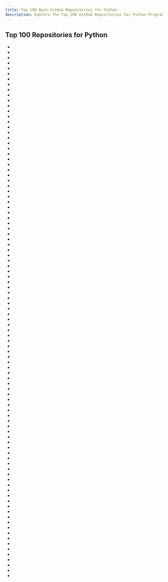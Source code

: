 ```yaml
---
title: Top 100 Best GitHub Repositories for Python
description: Explore The Top 100 GitHub Repositories For Python Programming Languages Listed Ranked By Most Stargazers And Forks By GitHub Community.
---
```


## Top 100 Repositories for Python

- <Badge owner="public-apis" repoName="public-apis" stars="https://img.shields.io/github/stars/public-apis/public-apis?style=flat&logoSize=auto" forks="https://img.shields.io/github/forks/public-apis/public-apis?style=flat&logoSize=auto"/>
- <Badge owner="donnemartin" repoName="system-design-primer" stars="https://img.shields.io/github/stars/donnemartin/system-design-primer?style=flat&logoSize=auto" forks="https://img.shields.io/github/forks/donnemartin/system-design-primer?style=flat&logoSize=auto"/>
- <Badge owner="vinta" repoName="awesome-python" stars="https://img.shields.io/github/stars/vinta/awesome-python?style=flat&logoSize=auto" forks="https://img.shields.io/github/forks/vinta/awesome-python?style=flat&logoSize=auto"/>
- <Badge owner="TheAlgorithms" repoName="Python" stars="https://img.shields.io/github/stars/TheAlgorithms/Python?style=flat&logoSize=auto" forks="https://img.shields.io/github/forks/TheAlgorithms/Python?style=flat&logoSize=auto"/>
- <Badge owner="Significant-Gravitas" repoName="AutoGPT" stars="https://img.shields.io/github/stars/Significant-Gravitas/AutoGPT?style=flat&logoSize=auto" forks="https://img.shields.io/github/forks/Significant-Gravitas/AutoGPT?style=flat&logoSize=auto"/>
- <Badge owner="jackfrued" repoName="Python-100-Days" stars="https://img.shields.io/github/stars/jackfrued/Python-100-Days?style=flat&logoSize=auto" forks="https://img.shields.io/github/forks/jackfrued/Python-100-Days?style=flat&logoSize=auto"/>
- <Badge owner="AUTOMATIC1111" repoName="stable-diffusion-webui" stars="https://img.shields.io/github/stars/AUTOMATIC1111/stable-diffusion-webui?style=flat&logoSize=auto" forks="https://img.shields.io/github/forks/AUTOMATIC1111/stable-diffusion-webui?style=flat&logoSize=auto"/>
- <Badge owner="huggingface" repoName="transformers" stars="https://img.shields.io/github/stars/huggingface/transformers?style=flat&logoSize=auto" forks="https://img.shields.io/github/forks/huggingface/transformers?style=flat&logoSize=auto"/>
- <Badge owner="ytdl-org" repoName="youtube-dl" stars="https://img.shields.io/github/stars/ytdl-org/youtube-dl?style=flat&logoSize=auto" forks="https://img.shields.io/github/forks/ytdl-org/youtube-dl?style=flat&logoSize=auto"/>
- <Badge owner="521xueweihan" repoName="HelloGitHub" stars="https://img.shields.io/github/stars/521xueweihan/HelloGitHub?style=flat&logoSize=auto" forks="https://img.shields.io/github/forks/521xueweihan/HelloGitHub?style=flat&logoSize=auto"/>
- <Badge owner="yt-dlp" repoName="yt-dlp" stars="https://img.shields.io/github/stars/yt-dlp/yt-dlp?style=flat&logoSize=auto" forks="https://img.shields.io/github/forks/yt-dlp/yt-dlp?style=flat&logoSize=auto"/>
- <Badge owner="nvbn" repoName="thefuck" stars="https://img.shields.io/github/stars/nvbn/thefuck?style=flat&logoSize=auto" forks="https://img.shields.io/github/forks/nvbn/thefuck?style=flat&logoSize=auto"/>
- <Badge owner="pytorch" repoName="pytorch" stars="https://img.shields.io/github/stars/pytorch/pytorch?style=flat&logoSize=auto" forks="https://img.shields.io/github/forks/pytorch/pytorch?style=flat&logoSize=auto"/>
- <Badge owner="django" repoName="django" stars="https://img.shields.io/github/stars/django/django?style=flat&logoSize=auto" forks="https://img.shields.io/github/forks/django/django?style=flat&logoSize=auto"/>
- <Badge owner="tensorflow" repoName="models" stars="https://img.shields.io/github/stars/tensorflow/models?style=flat&logoSize=auto" forks="https://img.shields.io/github/forks/tensorflow/models?style=flat&logoSize=auto"/>
- <Badge owner="fastapi" repoName="fastapi" stars="https://img.shields.io/github/stars/fastapi/fastapi?style=flat&logoSize=auto" forks="https://img.shields.io/github/forks/fastapi/fastapi?style=flat&logoSize=auto"/>
- <Badge owner="home-assistant" repoName="core" stars="https://img.shields.io/github/stars/home-assistant/core?style=flat&logoSize=auto" forks="https://img.shields.io/github/forks/home-assistant/core?style=flat&logoSize=auto"/>
- <Badge owner="openai" repoName="whisper" stars="https://img.shields.io/github/stars/openai/whisper?style=flat&logoSize=auto" forks="https://img.shields.io/github/forks/openai/whisper?style=flat&logoSize=auto"/>
- <Badge owner="3b1b" repoName="manim" stars="https://img.shields.io/github/stars/3b1b/manim?style=flat&logoSize=auto" forks="https://img.shields.io/github/forks/3b1b/manim?style=flat&logoSize=auto"/>
- <Badge owner="fighting41love" repoName="funNLP" stars="https://img.shields.io/github/stars/fighting41love/funNLP?style=flat&logoSize=auto" forks="https://img.shields.io/github/forks/fighting41love/funNLP?style=flat&logoSize=auto"/>
- <Badge owner="pallets" repoName="flask" stars="https://img.shields.io/github/stars/pallets/flask?style=flat&logoSize=auto" forks="https://img.shields.io/github/forks/pallets/flask?style=flat&logoSize=auto"/>
- <Badge owner="bregman-arie" repoName="devops-exercises" stars="https://img.shields.io/github/stars/bregman-arie/devops-exercises?style=flat&logoSize=auto" forks="https://img.shields.io/github/forks/bregman-arie/devops-exercises?style=flat&logoSize=auto"/>
- <Badge owner="josephmisiti" repoName="awesome-machine-learning" stars="https://img.shields.io/github/stars/josephmisiti/awesome-machine-learning?style=flat&logoSize=auto" forks="https://img.shields.io/github/forks/josephmisiti/awesome-machine-learning?style=flat&logoSize=auto"/>
- <Badge owner="binary-husky" repoName="gpt_academic" stars="https://img.shields.io/github/stars/binary-husky/gpt_academic?style=flat&logoSize=auto" forks="https://img.shields.io/github/forks/binary-husky/gpt_academic?style=flat&logoSize=auto"/>
- <Badge owner="python" repoName="cpython" stars="https://img.shields.io/github/stars/python/cpython?style=flat&logoSize=auto" forks="https://img.shields.io/github/forks/python/cpython?style=flat&logoSize=auto"/>
- <Badge owner="d2l-ai" repoName="d2l-zh" stars="https://img.shields.io/github/stars/d2l-ai/d2l-zh?style=flat&logoSize=auto" forks="https://img.shields.io/github/forks/d2l-ai/d2l-zh?style=flat&logoSize=auto"/>
- <Badge owner="ansible" repoName="ansible" stars="https://img.shields.io/github/stars/ansible/ansible?style=flat&logoSize=auto" forks="https://img.shields.io/github/forks/ansible/ansible?style=flat&logoSize=auto"/>
- <Badge owner="keras-team" repoName="keras" stars="https://img.shields.io/github/stars/keras-team/keras?style=flat&logoSize=auto" forks="https://img.shields.io/github/forks/keras-team/keras?style=flat&logoSize=auto"/>
- <Badge owner="swisskyrepo" repoName="PayloadsAllTheThings" stars="https://img.shields.io/github/stars/swisskyrepo/PayloadsAllTheThings?style=flat&logoSize=auto" forks="https://img.shields.io/github/forks/swisskyrepo/PayloadsAllTheThings?style=flat&logoSize=auto"/>
- <Badge owner="xtekky" repoName="gpt4free" stars="https://img.shields.io/github/stars/xtekky/gpt4free?style=flat&logoSize=auto" forks="https://img.shields.io/github/forks/xtekky/gpt4free?style=flat&logoSize=auto"/>
- <Badge owner="scikit-learn" repoName="scikit-learn" stars="https://img.shields.io/github/stars/scikit-learn/scikit-learn?style=flat&logoSize=auto" forks="https://img.shields.io/github/forks/scikit-learn/scikit-learn?style=flat&logoSize=auto"/>
- <Badge owner="sherlock-project" repoName="sherlock" stars="https://img.shields.io/github/stars/sherlock-project/sherlock?style=flat&logoSize=auto" forks="https://img.shields.io/github/forks/sherlock-project/sherlock?style=flat&logoSize=auto"/>
- <Badge owner="abi" repoName="screenshot-to-code" stars="https://img.shields.io/github/stars/abi/screenshot-to-code?style=flat&logoSize=auto" forks="https://img.shields.io/github/forks/abi/screenshot-to-code?style=flat&logoSize=auto"/>
- <Badge owner="meta-llama" repoName="llama" stars="https://img.shields.io/github/stars/meta-llama/llama?style=flat&logoSize=auto" forks="https://img.shields.io/github/forks/meta-llama/llama?style=flat&logoSize=auto"/>
- <Badge owner="localstack" repoName="localstack" stars="https://img.shields.io/github/stars/localstack/localstack?style=flat&logoSize=auto" forks="https://img.shields.io/github/forks/localstack/localstack?style=flat&logoSize=auto"/>
- <Badge owner="labmlai" repoName="annotated_deep_learning_paper_implementations" stars="https://img.shields.io/github/stars/labmlai/annotated_deep_learning_paper_implementations?style=flat&logoSize=auto" forks="https://img.shields.io/github/forks/labmlai/annotated_deep_learning_paper_implementations?style=flat&logoSize=auto"/>
- <Badge owner="comfyanonymous" repoName="ComfyUI" stars="https://img.shields.io/github/stars/comfyanonymous/ComfyUI?style=flat&logoSize=auto" forks="https://img.shields.io/github/forks/comfyanonymous/ComfyUI?style=flat&logoSize=auto"/>
- <Badge owner="zylon-ai" repoName="private-gpt" stars="https://img.shields.io/github/stars/zylon-ai/private-gpt?style=flat&logoSize=auto" forks="https://img.shields.io/github/forks/zylon-ai/private-gpt?style=flat&logoSize=auto"/>
- <Badge owner="ageitgey" repoName="face_recognition" stars="https://img.shields.io/github/stars/ageitgey/face_recognition?style=flat&logoSize=auto" forks="https://img.shields.io/github/forks/ageitgey/face_recognition?style=flat&logoSize=auto"/>
- <Badge owner="OpenInterpreter" repoName="open-interpreter" stars="https://img.shields.io/github/stars/OpenInterpreter/open-interpreter?style=flat&logoSize=auto" forks="https://img.shields.io/github/forks/OpenInterpreter/open-interpreter?style=flat&logoSize=auto"/>
- <Badge owner="scrapy" repoName="scrapy" stars="https://img.shields.io/github/stars/scrapy/scrapy?style=flat&logoSize=auto" forks="https://img.shields.io/github/forks/scrapy/scrapy?style=flat&logoSize=auto"/>
- <Badge owner="CorentinJ" repoName="Real-Time-Voice-Cloning" stars="https://img.shields.io/github/stars/CorentinJ/Real-Time-Voice-Cloning?style=flat&logoSize=auto" forks="https://img.shields.io/github/forks/CorentinJ/Real-Time-Voice-Cloning?style=flat&logoSize=auto"/>
- <Badge owner="gpt-engineer-org" repoName="gpt-engineer" stars="https://img.shields.io/github/stars/gpt-engineer-org/gpt-engineer?style=flat&logoSize=auto" forks="https://img.shields.io/github/forks/gpt-engineer-org/gpt-engineer?style=flat&logoSize=auto"/>
- <Badge owner="deepfakes" repoName="faceswap" stars="https://img.shields.io/github/stars/deepfakes/faceswap?style=flat&logoSize=auto" forks="https://img.shields.io/github/forks/deepfakes/faceswap?style=flat&logoSize=auto"/>
- <Badge owner="psf" repoName="requests" stars="https://img.shields.io/github/stars/psf/requests?style=flat&logoSize=auto" forks="https://img.shields.io/github/forks/psf/requests?style=flat&logoSize=auto"/>
- <Badge owner="soimort" repoName="you-get" stars="https://img.shields.io/github/stars/soimort/you-get?style=flat&logoSize=auto" forks="https://img.shields.io/github/forks/soimort/you-get?style=flat&logoSize=auto"/>
- <Badge owner="ultralytics" repoName="yolov5" stars="https://img.shields.io/github/stars/ultralytics/yolov5?style=flat&logoSize=auto" forks="https://img.shields.io/github/forks/ultralytics/yolov5?style=flat&logoSize=auto"/>
- <Badge owner="Z4nzu" repoName="hackingtool" stars="https://img.shields.io/github/stars/Z4nzu/hackingtool?style=flat&logoSize=auto" forks="https://img.shields.io/github/forks/Z4nzu/hackingtool?style=flat&logoSize=auto"/>
- <Badge owner="commaai" repoName="openpilot" stars="https://img.shields.io/github/stars/commaai/openpilot?style=flat&logoSize=auto" forks="https://img.shields.io/github/forks/commaai/openpilot?style=flat&logoSize=auto"/>
- <Badge owner="xai-org" repoName="grok-1" stars="https://img.shields.io/github/stars/xai-org/grok-1?style=flat&logoSize=auto" forks="https://img.shields.io/github/forks/xai-org/grok-1?style=flat&logoSize=auto"/>
- <Badge owner="Textualize" repoName="rich" stars="https://img.shields.io/github/stars/Textualize/rich?style=flat&logoSize=auto" forks="https://img.shields.io/github/forks/Textualize/rich?style=flat&logoSize=auto"/>
- <Badge owner="charlax" repoName="professional-programming" stars="https://img.shields.io/github/stars/charlax/professional-programming?style=flat&logoSize=auto" forks="https://img.shields.io/github/forks/charlax/professional-programming?style=flat&logoSize=auto"/>
- <Badge owner="minimaxir" repoName="big-list-of-naughty-strings" stars="https://img.shields.io/github/stars/minimaxir/big-list-of-naughty-strings?style=flat&logoSize=auto" forks="https://img.shields.io/github/forks/minimaxir/big-list-of-naughty-strings?style=flat&logoSize=auto"/>
- <Badge owner="geekan" repoName="MetaGPT" stars="https://img.shields.io/github/stars/geekan/MetaGPT?style=flat&logoSize=auto" forks="https://img.shields.io/github/forks/geekan/MetaGPT?style=flat&logoSize=auto"/>
- <Badge owner="PaddlePaddle" repoName="PaddleOCR" stars="https://img.shields.io/github/stars/PaddlePaddle/PaddleOCR?style=flat&logoSize=auto" forks="https://img.shields.io/github/forks/PaddlePaddle/PaddleOCR?style=flat&logoSize=auto"/>
- <Badge owner="pandas-dev" repoName="pandas" stars="https://img.shields.io/github/stars/pandas-dev/pandas?style=flat&logoSize=auto" forks="https://img.shields.io/github/forks/pandas-dev/pandas?style=flat&logoSize=auto"/>
- <Badge owner="Asabeneh" repoName="30-Days-Of-Python" stars="https://img.shields.io/github/stars/Asabeneh/30-Days-Of-Python?style=flat&logoSize=auto" forks="https://img.shields.io/github/forks/Asabeneh/30-Days-Of-Python?style=flat&logoSize=auto"/>
- <Badge owner="lllyasviel" repoName="Fooocus" stars="https://img.shields.io/github/stars/lllyasviel/Fooocus?style=flat&logoSize=auto" forks="https://img.shields.io/github/forks/lllyasviel/Fooocus?style=flat&logoSize=auto"/>
- <Badge owner="THUDM" repoName="ChatGLM-6B" stars="https://img.shields.io/github/stars/THUDM/ChatGLM-6B?style=flat&logoSize=auto" forks="https://img.shields.io/github/forks/THUDM/ChatGLM-6B?style=flat&logoSize=auto"/>
- <Badge owner="faif" repoName="python-patterns" stars="https://img.shields.io/github/stars/faif/python-patterns?style=flat&logoSize=auto" forks="https://img.shields.io/github/forks/faif/python-patterns?style=flat&logoSize=auto"/>
- <Badge owner="oobabooga" repoName="text-generation-webui" stars="https://img.shields.io/github/stars/oobabooga/text-generation-webui?style=flat&logoSize=auto" forks="https://img.shields.io/github/forks/oobabooga/text-generation-webui?style=flat&logoSize=auto"/>
- <Badge owner="apachecn" repoName="ailearning" stars="https://img.shields.io/github/stars/apachecn/ailearning?style=flat&logoSize=auto" forks="https://img.shields.io/github/forks/apachecn/ailearning?style=flat&logoSize=auto"/>
- <Badge owner="hacksider" repoName="Deep-Live-Cam" stars="https://img.shields.io/github/stars/hacksider/Deep-Live-Cam?style=flat&logoSize=auto" forks="https://img.shields.io/github/forks/hacksider/Deep-Live-Cam?style=flat&logoSize=auto"/>
- <Badge owner="getsentry" repoName="sentry" stars="https://img.shields.io/github/stars/getsentry/sentry?style=flat&logoSize=auto" forks="https://img.shields.io/github/forks/getsentry/sentry?style=flat&logoSize=auto"/>
- <Badge owner="Stability-AI" repoName="stablediffusion" stars="https://img.shields.io/github/stars/Stability-AI/stablediffusion?style=flat&logoSize=auto" forks="https://img.shields.io/github/forks/Stability-AI/stablediffusion?style=flat&logoSize=auto"/>
- <Badge owner="psf" repoName="black" stars="https://img.shields.io/github/stars/psf/black?style=flat&logoSize=auto" forks="https://img.shields.io/github/forks/psf/black?style=flat&logoSize=auto"/>
- <Badge owner="hpcaitech" repoName="ColossalAI" stars="https://img.shields.io/github/stars/hpcaitech/ColossalAI?style=flat&logoSize=auto" forks="https://img.shields.io/github/forks/hpcaitech/ColossalAI?style=flat&logoSize=auto"/>
- <Badge owner="odoo" repoName="odoo" stars="https://img.shields.io/github/stars/odoo/odoo?style=flat&logoSize=auto" forks="https://img.shields.io/github/forks/odoo/odoo?style=flat&logoSize=auto"/>
- <Badge owner="chubin" repoName="cheat.sh" stars="https://img.shields.io/github/stars/chubin/cheat.sh?style=flat&logoSize=auto" forks="https://img.shields.io/github/forks/chubin/cheat.sh?style=flat&logoSize=auto"/>
- <Badge owner="floodsung" repoName="Deep-Learning-Papers-Reading-Roadmap" stars="https://img.shields.io/github/stars/floodsung/Deep-Learning-Papers-Reading-Roadmap?style=flat&logoSize=auto" forks="https://img.shields.io/github/forks/floodsung/Deep-Learning-Papers-Reading-Roadmap?style=flat&logoSize=auto"/>
- <Badge owner="google-research" repoName="bert" stars="https://img.shields.io/github/stars/google-research/bert?style=flat&logoSize=auto" forks="https://img.shields.io/github/forks/google-research/bert?style=flat&logoSize=auto"/>
- <Badge owner="mingrammer" repoName="diagrams" stars="https://img.shields.io/github/stars/mingrammer/diagrams?style=flat&logoSize=auto" forks="https://img.shields.io/github/forks/mingrammer/diagrams?style=flat&logoSize=auto"/>
- <Badge owner="LAION-AI" repoName="Open-Assistant" stars="https://img.shields.io/github/stars/LAION-AI/Open-Assistant?style=flat&logoSize=auto" forks="https://img.shields.io/github/forks/LAION-AI/Open-Assistant?style=flat&logoSize=auto"/>
- <Badge owner="karpathy" repoName="nanoGPT" stars="https://img.shields.io/github/stars/karpathy/nanoGPT?style=flat&logoSize=auto" forks="https://img.shields.io/github/forks/karpathy/nanoGPT?style=flat&logoSize=auto"/>
- <Badge owner="apache" repoName="airflow" stars="https://img.shields.io/github/stars/apache/airflow?style=flat&logoSize=auto" forks="https://img.shields.io/github/forks/apache/airflow?style=flat&logoSize=auto"/>
- <Badge owner="lm-sys" repoName="FastChat" stars="https://img.shields.io/github/stars/lm-sys/FastChat?style=flat&logoSize=auto" forks="https://img.shields.io/github/forks/lm-sys/FastChat?style=flat&logoSize=auto"/>
- <Badge owner="0voice" repoName="interview_internal_reference" stars="https://img.shields.io/github/stars/0voice/interview_internal_reference?style=flat&logoSize=auto" forks="https://img.shields.io/github/forks/0voice/interview_internal_reference?style=flat&logoSize=auto"/>
- <Badge owner="mitmproxy" repoName="mitmproxy" stars="https://img.shields.io/github/stars/mitmproxy/mitmproxy?style=flat&logoSize=auto" forks="https://img.shields.io/github/forks/mitmproxy/mitmproxy?style=flat&logoSize=auto"/>
- <Badge owner="QuivrHQ" repoName="quivr" stars="https://img.shields.io/github/stars/QuivrHQ/quivr?style=flat&logoSize=auto" forks="https://img.shields.io/github/forks/QuivrHQ/quivr?style=flat&logoSize=auto"/>
- <Badge owner="gto76" repoName="python-cheatsheet" stars="https://img.shields.io/github/stars/gto76/python-cheatsheet?style=flat&logoSize=auto" forks="https://img.shields.io/github/forks/gto76/python-cheatsheet?style=flat&logoSize=auto"/>
- <Badge owner="run-llama" repoName="llama_index" stars="https://img.shields.io/github/stars/run-llama/llama_index?style=flat&logoSize=auto" forks="https://img.shields.io/github/forks/run-llama/llama_index?style=flat&logoSize=auto"/>
- <Badge owner="TencentARC" repoName="GFPGAN" stars="https://img.shields.io/github/stars/TencentARC/GFPGAN?style=flat&logoSize=auto" forks="https://img.shields.io/github/forks/TencentARC/GFPGAN?style=flat&logoSize=auto"/>
- <Badge owner="satwikkansal" repoName="wtfpython" stars="https://img.shields.io/github/stars/satwikkansal/wtfpython?style=flat&logoSize=auto" forks="https://img.shields.io/github/forks/satwikkansal/wtfpython?style=flat&logoSize=auto"/>
- <Badge owner="XingangPan" repoName="DragGAN" stars="https://img.shields.io/github/stars/XingangPan/DragGAN?style=flat&logoSize=auto" forks="https://img.shields.io/github/forks/XingangPan/DragGAN?style=flat&logoSize=auto"/>
- <Badge owner="streamlit" repoName="streamlit" stars="https://img.shields.io/github/stars/streamlit/streamlit?style=flat&logoSize=auto" forks="https://img.shields.io/github/forks/streamlit/streamlit?style=flat&logoSize=auto"/>
- <Badge owner="microsoft" repoName="DeepSpeed" stars="https://img.shields.io/github/stars/microsoft/DeepSpeed?style=flat&logoSize=auto" forks="https://img.shields.io/github/forks/microsoft/DeepSpeed?style=flat&logoSize=auto"/>
- <Badge owner="babysor" repoName="MockingBird" stars="https://img.shields.io/github/stars/babysor/MockingBird?style=flat&logoSize=auto" forks="https://img.shields.io/github/forks/babysor/MockingBird?style=flat&logoSize=auto"/>
- <Badge owner="coqui-ai" repoName="TTS" stars="https://img.shields.io/github/stars/coqui-ai/TTS?style=flat&logoSize=auto" forks="https://img.shields.io/github/forks/coqui-ai/TTS?style=flat&logoSize=auto"/>
- <Badge owner="openai" repoName="gym" stars="https://img.shields.io/github/stars/openai/gym?style=flat&logoSize=auto" forks="https://img.shields.io/github/forks/openai/gym?style=flat&logoSize=auto"/>
- <Badge owner="RVC-Boss" repoName="GPT-SoVITS" stars="https://img.shields.io/github/stars/RVC-Boss/GPT-SoVITS?style=flat&logoSize=auto" forks="https://img.shields.io/github/forks/RVC-Boss/GPT-SoVITS?style=flat&logoSize=auto"/>
- <Badge owner="chenfei-wu" repoName="TaskMatrix" stars="https://img.shields.io/github/stars/chenfei-wu/TaskMatrix?style=flat&logoSize=auto" forks="https://img.shields.io/github/forks/chenfei-wu/TaskMatrix?style=flat&logoSize=auto"/>
- <Badge owner="LC044" repoName="WeChatMsg" stars="https://img.shields.io/github/stars/LC044/WeChatMsg?style=flat&logoSize=auto" forks="https://img.shields.io/github/forks/LC044/WeChatMsg?style=flat&logoSize=auto"/>
- <Badge owner="testerSunshine" repoName="12306" stars="https://img.shields.io/github/stars/testerSunshine/12306?style=flat&logoSize=auto" forks="https://img.shields.io/github/forks/testerSunshine/12306?style=flat&logoSize=auto"/>
- <Badge owner="hankcs" repoName="HanLP" stars="https://img.shields.io/github/stars/hankcs/HanLP?style=flat&logoSize=auto" forks="https://img.shields.io/github/forks/hankcs/HanLP?style=flat&logoSize=auto"/>
- <Badge owner="httpie" repoName="cli" stars="https://img.shields.io/github/stars/httpie/cli?style=flat&logoSize=auto" forks="https://img.shields.io/github/forks/httpie/cli?style=flat&logoSize=auto"/>
- <Badge owner="ray-project" repoName="ray" stars="https://img.shields.io/github/stars/ray-project/ray?style=flat&logoSize=auto" forks="https://img.shields.io/github/forks/ray-project/ray?style=flat&logoSize=auto"/>
- <Badge owner="shadowsocks" repoName="shadowsocks" stars="https://img.shields.io/github/stars/shadowsocks/shadowsocks?style=flat&logoSize=auto" forks="https://img.shields.io/github/forks/shadowsocks/shadowsocks?style=flat&logoSize=auto"/>
- <Badge owner="gradio-app" repoName="gradio" stars="https://img.shields.io/github/stars/gradio-app/gradio?style=flat&logoSize=auto" forks="https://img.shields.io/github/forks/gradio-app/gradio?style=flat&logoSize=auto"/>
- <Badge owner="fxsjy" repoName="jieba" stars="https://img.shields.io/github/stars/fxsjy/jieba?style=flat&logoSize=auto" forks="https://img.shields.io/github/forks/fxsjy/jieba?style=flat&logoSize=auto"/>
- <Badge owner="All-Hands-AI" repoName="OpenHands" stars="https://img.shields.io/github/stars/All-Hands-AI/OpenHands?style=flat&logoSize=auto" forks="https://img.shields.io/github/forks/All-Hands-AI/OpenHands?style=flat&logoSize=auto"/>
